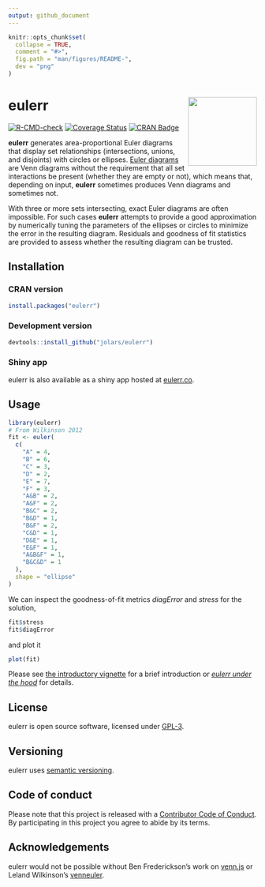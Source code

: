 ```yaml
---
output: github_document
---
```


<!-- README.md is generated from README.Rmd. Please edit that file -->

```r
knitr::opts_chunk$set(
  collapse = TRUE,
  comment = "#>",
  fig.path = "man/figures/README-",
  dev = "png"
)
```

# eulerr <a href="https://jolars.github.io/eulerr/"><img src='man/figures/logo.svg' align="right" height="139" /></a>

<!-- badges: start -->
[![R-CMD-check](https://github.com/jolars/eulerr/actions/workflows/R-CMD-check.yaml/badge.svg)](https://github.com/jolars/eulerr/actions/workflows/R-CMD-check.yaml)
[![Coverage Status](https://codecov.io/gh/jolars/eulerr/branch/master/graph/badge.svg)](https://app.codecov.io/gh/jolars/eulerr)
[![CRAN Badge](http://www.r-pkg.org/badges/version/eulerr)](https://cran.r-project.org/package=eulerr)
<!-- badges: end -->

**eulerr** generates area-proportional Euler diagrams that display set
relationships (intersections, unions, and disjoints) with circles or ellipses.
[Euler diagrams](https://en.wikipedia.org/wiki/Euler_diagram) are Venn
diagrams without the requirement that all set interactions be present (whether
they are empty or not), which means that, depending on input, **eulerr**
sometimes produces Venn diagrams and sometimes not.

With three or more sets intersecting, exact Euler diagrams are often
impossible. For such cases **eulerr** attempts to provide a good
approximation by numerically tuning the parameters of the ellipses or circles
to minimize the error in the resulting diagram. Residuals and goodness of fit
statistics are provided to assess whether the resulting diagram can be trusted.

## Installation

### CRAN version

```r
install.packages("eulerr")
```

### Development version

```r
devtools::install_github("jolars/eulerr")
```

### Shiny app

eulerr is also available as a shiny app hosted at
[eulerr.co](https://eulerr.co).

## Usage

```r
library(eulerr)
# From Wilkinson 2012
fit <- euler(
  c(
    "A" = 4,
    "B" = 6,
    "C" = 3,
    "D" = 2,
    "E" = 7,
    "F" = 3,
    "A&B" = 2,
    "A&F" = 2,
    "B&C" = 2,
    "B&D" = 1,
    "B&F" = 2,
    "C&D" = 1,
    "D&E" = 1,
    "E&F" = 1,
    "A&B&F" = 1,
    "B&C&D" = 1
  ),
  shape = "ellipse"
)
```

We can inspect the goodness-of-fit metrics *diagError* and *stress*
for the solution,

```r
fit$stress
fit$diagError
```

and plot it

```r
plot(fit)
```

Please see [the introductory vignette](https://CRAN.R-project.org/package=eulerr/vignettes/introduction.html)
for a brief introduction or [*eulerr under the hood*](https://CRAN.R-project.org/package=eulerr/vignettes/under-the-hood.html)
for details.

## License

eulerr is open source software, licensed under 
[GPL-3](https://github.com/jolars/eulerr/blob/master/LICENSE).

## Versioning

eulerr uses [semantic versioning](https://semver.org).

## Code of conduct

Please note that this project is released with a
[Contributor Code of Conduct](https://github.com/jolars/eulerr/blob/master/CONDUCT.md).
By participating in this project you
agree to abide by its terms.

## Acknowledgements

eulerr would not be possible without Ben Frederickson's work on
[venn.js](http://www.benfrederickson.com) or Leland Wilkinson's
[venneuler](https://cran.r-project.org/package=venneuler).
